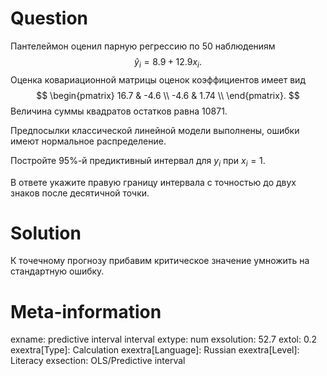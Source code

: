 Question
========

Пантелеймон оценил парную регрессию по 50 наблюдениям
$$
\hat y_i = 8.9 + 12.9 x_i.
$$
Оценка ковариационной матрицы оценок коэффициентов имеет вид 
$$
\begin{pmatrix}
16.7 & -4.6 \\
-4.6 & 1.74 \\
\end{pmatrix}.
$$
Величина суммы квадратов остатков равна $10871$.

Предпосылки классической линейной модели выполнены, ошибки имеют нормальное распределение. 

Постройте 95\%-й предиктивный интервал для $y_i$ при $x_i = 1$.

В ответе укажите правую границу интервала с точностью до двух знаков после десятичной точки. 


Solution
========

К точечному прогнозу прибавим критическое значение умножить на стандартную ошибку.

Meta-information
================
exname: predictive interval interval
extype: num
exsolution: 52.7
extol: 0.2
exextra[Type]: Calculation
exextra[Language]: Russian
exextra[Level]: Literacy
exsection: OLS/Predictive interval



